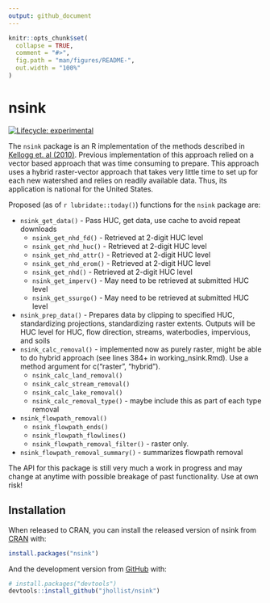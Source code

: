 ```yaml
---
output: github_document
---
```


<!-- README.md is generated from README.Rmd. Please edit that file -->

```r
knitr::opts_chunk$set(
  collapse = TRUE,
  comment = "#>",
  fig.path = "man/figures/README-",
  out.width = "100%"
)
```
# nsink

<!-- badges: start -->
[![Lifecycle: experimental](https://img.shields.io/badge/lifecycle-experimental-orange.svg)](https://www.tidyverse.org/lifecycle/#experimental)
<!-- badges: end -->

The `nsink` package is an R implementation of the methods described in [Kellogg et. al (2010)](https://doi.org/10.1016/j.ecoleng.2010.02.006).  Previous implementation of this approach relied on a vector based approach that was time consuming to prepare.  This approach uses a hybrid raster-vector approach that takes very little time to set up for each new watershed and relies on readily available data.  Thus, its application is national for the United States.

Proposed (as of `r lubridate::today()`) functions for the `nsink` package are:

- `nsink_get_data()` - Pass HUC, get data, use cache to avoid repeat downloads
  - `nsink_get_nhd_fd()` - Retrieved at 2-digit HUC level
  - `nsink_get_nhd_huc()` - Retrieved at 2-digit HUC level
  - `nsink_get_nhd_attr()` - Retrieved at 2-digit HUC level
  - `nsink_get_nhd_erom()` - Retrieved at 2-digit HUC level
  - `nsink_get_nhd()` - Retrieved at 2-digit HUC level
  - `nsink_get_imperv()` - May need to be retrieved at submitted HUC level
  - `nsink_get_ssurgo()` - May need to be retrieved at submitted HUC level
- `nsink_prep_data()` - Prepares data by clipping to specified HUC, standardizing projections, standardizing raster extents.  Outputs will be HUC level for HUC, flow direction, streams, waterbodies, impervious, and soils 
- `nsink_calc_removal()` - implemented now as purely raster, might be able to do hybrid approach (see lines 384+ in working_nsink.Rmd).  Use a method argument for c("raster", "hybrid").  
  - `nsink_calc_land_removal()`
  - `nsink_calc_stream_removal()`
  - `nsink_calc_lake_removal()`
  - `nsink_calc_removal_type()` - maybe include this as part of each type removal
- `nsink_flowpath_removal()`
  - `nsink_flowpath_ends()`
  - `nsink_flowpath_flowlines()`
  - `nsink_flowpath_removal_filter()` - raster only.
- `nsink_flowpath_removal_summary()` - summarizes flowpath removal

The API for this package is still very much a work in progress and may change at anytime with possible breakage of past functionality.  Use at own risk!


## Installation

When released to CRAN, you can install the released version of nsink from [CRAN](https://CRAN.R-project.org) with:

``` r
install.packages("nsink")
```

And the development version from [GitHub](https://github.com/) with:

``` r
# install.packages("devtools")
devtools::install_github("jhollist/nsink")
```

